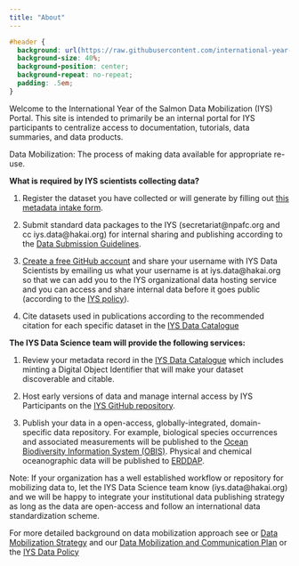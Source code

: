 ```yaml
---
title: "About"
---
```


```css
#header {
  background: url(https://raw.githubusercontent.com/international-year-of-the-salmon/about/main/images/iys_horizontal.jpg);
  background-size: 40%;
  background-position: center;
  background-repeat: no-repeat;
  padding: .5em;
}
```

Welcome to the International Year of the Salmon Data Mobilization (IYS) Portal. This site is intended to primarily be an internal portal for IYS participants to centralize access to documentation, tutorials, data summaries, and data products.

Data Mobilization: The process of making data available for appropriate re-use.


**What is required by IYS scientists collecting data?**

1) Register the dataset you have collected or will generate by filling out [this metadata intake form](https://cioos-siooc.github.io/metadata-entry-form/#/en/iys/submissions). 

2) Submit standard data packages to the IYS (secretariat@npafc.org and cc iys.data@hakai.org) for internal sharing and publishing according to the [Data Submission Guidelines](https://international-year-of-the-salmon.github.io/about/Data-Submission-Guidelines.html).

3) [Create a free GitHub account](https://github.com/signup) and share your username with IYS Data Scientists by emailing us what your username is at iys.data@hakai.org so that we can add you to the IYS organizational data hosting service and you can access and share internal data before it goes public (according to the [IYS policy](https://international-year-of-the-salmon.github.io/about/Final%20IYS%20Data%20Policy_Dec132021.pdf)).

4) Cite datasets used in publications according to the recommended citation for each specific dataset in the [IYS Data Catalogue](https://iys.hakai.org)

**The IYS Data Science team will provide the following services:**

1) Review your metadata record in the [IYS Data Catalogue](https://iys.hakai.org) which includes minting a Digital Object Identifier that will make your dataset discoverable and citable.

2) Host early versions of data and manage internal access by IYS Participants on the [IYS GitHub repository](https://github.com/international-year-of-the-salmon/).

3) Publish your data in a open-access, globally-integrated, domain-specific data repository. For example, biological species occurrences and associated measurements will be published to the [Ocean Biodiversity Information System (OBIS)](https://obis.org). Physical and chemical oceanographic data will be published to [ERDDAP](https://data.cioospacific.ca/erddap/index.html).

Note: If your organization has a well established workflow or repository for mobilizing data to, let the IYS Data Science team know (iys.data@hakai.org) and we will be happy to integrate your institutional data publishing strategy as long as the data are open-access and follow an international data standardization scheme.

For more detailed background on data mobilization approach see or [Data Mobilization Strategy](https://international-year-of-the-salmon.github.io/about/IYS-OOS-strategy.pdf) and our [Data Mobilization and Communication Plan](https://github.com/international-year-of-the-salmon/about/raw/main/IYS-OOS-Data-Mobilization-and-Communication-Plan_v2.pdf) or the [IYS Data Policy](https://docs.google.com/document/d/1srIlyZfNdtGQ4-W8Ch2FStLnn9U_wW5WIS5wQ1E62w0/edit?usp=sharing)
